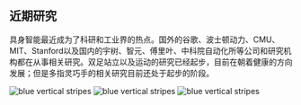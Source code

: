 
## 近期研究

<PageDescription>

具身智能最近成为了科研和工业界的热点。国外的谷歌、波士顿动力、CMU、MIT、Stanford以及国内的宇树、智元、傅里叶、中科院自动化所等公司和研究机构都在从事相关研究。双足站立以及运动的研究已经起步，目前在朝着健康的方向发展；但是多指灵巧手的相关研究目前还处于起步的阶段。

</PageDescription>

<FeatureCard
    color="dark"
    href="/dexteroushand/introduction"
    title="灵巧手"
    actionIcon="arrowRight"
    className="homepage-feature"
    >

<ArtDirection>

![blue vertical stripes](../images/blue-stripes-mobile.jpg)
![blue vertical stripes](../images/blue-stripes-tablet.jpg)
![blue vertical stripes](../images/blue-stripes.jpg)

</ArtDirection>

</FeatureCard>
